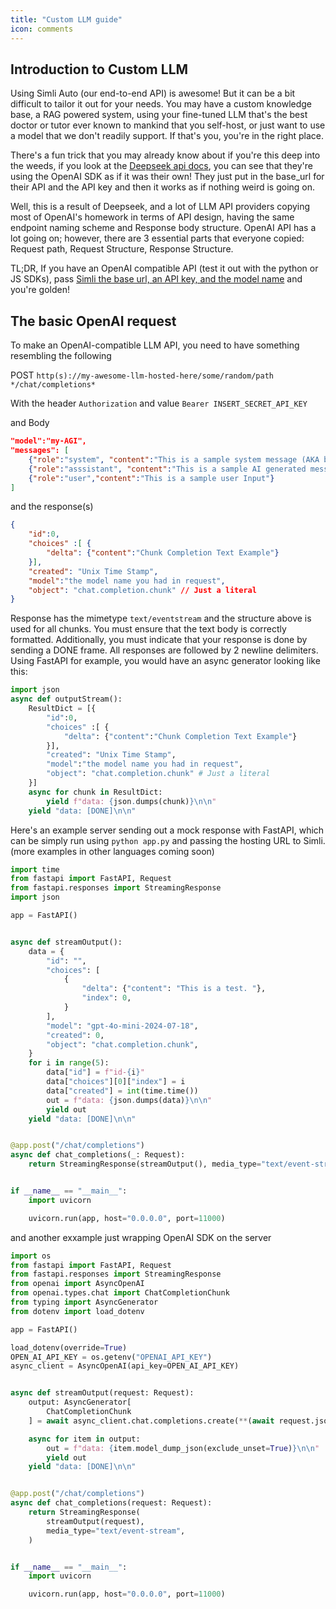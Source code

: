 ```yaml
---
title: "Custom LLM guide"
icon: comments
---
```



## Introduction to Custom LLM

Using Simli Auto (our end-to-end API) is awesome! But it can be a bit difficult to tailor it out for your needs. You may have a custom knowledge base, a RAG powered system, using your fine-tuned LLM that's the best doctor or tutor ever known to mankind that you self-host, or just want to use a model that we don't readily support. If that's you, you're in the right place.

There's a fun trick that you may already know about if you're this deep into the weeds, if you look at the [Deepseek api docs](https://api-docs.deepseek.com/), you can see that they're using the OpenAI SDK as if it was their own! They just put in the base_url for their API and the API key and then it works as if nothing weird is going on.

Well, this is a result of Deepseek, and a lot of LLM API providers copying most of OpenAI's homework in terms of API design, having the same endpoint naming scheme and Response body structure. OpenAI API has a lot going on; however, there are 3 essential parts that everyone copied: Request path, Request Structure, Response Structure.

TL;DR, If you have an OpenAI compatible API (test it out with the python or JS SDKs), pass [Simli the base url, an API key, and the model name](/api-reference/endpoint/simli-auto/startE2ESession#body-custom-llm-config-base-url) and you're golden!

## The basic OpenAI request

To make an OpenAI-compatible LLM API, you need to have something resembling the following

POST `http(s)://my-awesome-llm-hosted-here/some/random/path */chat/completions*`

With the header `Authorization` and value `Bearer INSERT_SECRET_API_KEY`

and Body

```JSON
"model":"my-AGI",
"messages": [
    {"role":"system", "content":"This is a sample system message (AKA base prompt)"}
    {"role":"asssistant", "content":"This is a sample AI generated message"}
    {"role":"user","content":"This is a sample user Input"}
]
```

and the response(s)

```JSON
{
    "id":0,
    "choices" :[ {
        "delta": {"content":"Chunk Completion Text Example"}
    }],
    "created": "Unix Time Stamp",
    "model":"the model name you had in request",
    "object": "chat.completion.chunk" // Just a literal
}
```

Response has the mimetype `text/eventstream` and the structure above is used for all chunks. You must ensure that the text body is correctly formatted. Additionally, you must indicate that your response is done by sending a DONE frame. All responses are followed by 2 newline delimiters. Using FastAPI for example, you would have an async generator looking like this:

```python
import json
async def outputStream():
    ResultDict = [{
        "id":0,
        "choices" :[ {
            "delta": {"content":"Chunk Completion Text Example"}
        }],
        "created": "Unix Time Stamp",
        "model":"the model name you had in request",
        "object": "chat.completion.chunk" # Just a literal
    }]
    async for chunk in ResultDict:
        yield f"data: {json.dumps(chunk)}\n\n"
    yield "data: [DONE]\n\n"

```

Here's an example server sending out a mock response with FastAPI, which can be simply run using `python app.py` and passing the hosting URL to Simli. (more examples in other languages coming soon)

```python
import time
from fastapi import FastAPI, Request
from fastapi.responses import StreamingResponse
import json

app = FastAPI()


async def streamOutput():
    data = {
        "id": "",
        "choices": [
            {
                "delta": {"content": "This is a test. "},
                "index": 0,
            }
        ],
        "model": "gpt-4o-mini-2024-07-18",
        "created": 0,
        "object": "chat.completion.chunk",
    }
    for i in range(5):
        data["id"] = f"id-{i}"
        data["choices"][0]["index"] = i
        data["created"] = int(time.time())
        out = f"data: {json.dumps(data)}\n\n"
        yield out
    yield "data: [DONE]\n\n"


@app.post("/chat/completions")
async def chat_completions(_: Request):
    return StreamingResponse(streamOutput(), media_type="text/event-stream")


if __name__ == "__main__":
    import uvicorn

    uvicorn.run(app, host="0.0.0.0", port=11000)
```

and another exxample just wrapping OpenAI SDK on the server

```python
import os
from fastapi import FastAPI, Request
from fastapi.responses import StreamingResponse
from openai import AsyncOpenAI
from openai.types.chat import ChatCompletionChunk
from typing import AsyncGenerator
from dotenv import load_dotenv

app = FastAPI()

load_dotenv(override=True)
OPEN_AI_API_KEY = os.getenv("OPENAI_API_KEY")
async_client = AsyncOpenAI(api_key=OPEN_AI_API_KEY)


async def streamOutput(request: Request):
    output: AsyncGenerator[
        ChatCompletionChunk
    ] = await async_client.chat.completions.create(**(await request.json()))

    async for item in output:
        out = f"data: {item.model_dump_json(exclude_unset=True)}\n\n"
        yield out
    yield "data: [DONE]\n\n"


@app.post("/chat/completions")
async def chat_completions(request: Request):
    return StreamingResponse(
        streamOutput(request),
        media_type="text/event-stream",
    )


if __name__ == "__main__":
    import uvicorn

    uvicorn.run(app, host="0.0.0.0", port=11000)
```
